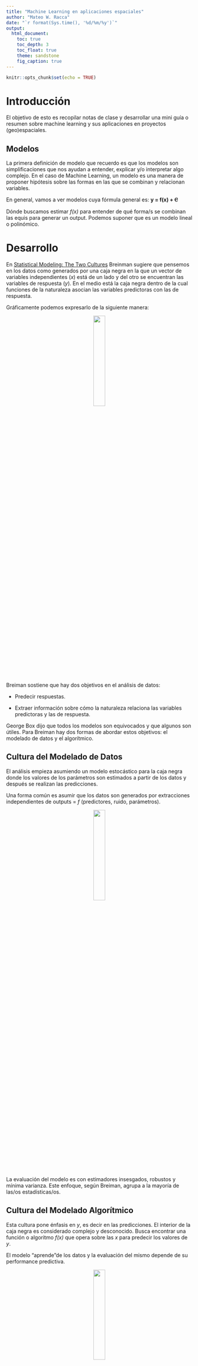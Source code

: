 ```yaml
---
title: "Machine Learning en aplicaciones espaciales"
author: "Mateo W. Racca"
date: "`r format(Sys.time(), '%d/%m/%y')`"
output:
  html_document:
    toc: true
    toc_depth: 3
    toc_float: true
    theme: sandstone
    fig_caption: true
---
```


```r
knitr::opts_chunk$set(echo = TRUE)
```


# Introducción


El objetivo de esto es recopilar notas de clase y desarrollar una mini guía o resumen sobre machine learning y sus aplicaciones en proyectos (geo)espaciales.


## Modelos


La primera definición de modelo que recuerdo es que los modelos son simplificaciones que nos ayudan a entender, explicar y/o interpretar algo complejo. En el caso de Machine Learning, un modelo es una manera de proponer hipótesis sobre las formas en las que se combinan y relacionan variables.


En general, vamos a ver modelos cuya fórmula general es: **y = f(x) + Ⲉ**


Dónde buscamos estimar *f(x)* para entender de qué forma/s se combinan las equis para generar un output. Podemos suponer que es un modelo lineal o polinómico.


# Desarrollo


En [Statistical Modeling: The Two Cultures](https://www.google.com/url?sa=t&rct=j&q=&esrc=s&source=web&cd=&cad=rja&uact=8&ved=2ahUKEwi-2ZHjgoPxAhXrrJUCHcQUDbYQFjAAegQIBhAD&url=https%3A%2F%2Fprojecteuclid.org%2Fjournals%2Fstatistical-science%2Fvolume-16%2Fissue-3%2FStatistical-Modeling--The-Two-Cultures-with-comments-and-a%2F10.1214%2Fss%2F1009213726.pdf&usg=AOvVaw3kcF6cbHk93o3hUeqho8e1) Breinman sugiere que pensemos en los datos como generados por una caja negra en la que un vector de variables independientes (*x*) está de un lado y del otro se encuentran las variables de respuesta (*y*). En el medio está la caja negra dentro de la cual funciones de la naturaleza asocian las variables predictoras con las de respuesta.


Gráficamente podemos expresarlo de la siguiente manera:


<center>
![](https://raw.githubusercontent.com/raccamateo/ML_aplicaciones_espaciales/main/a.png){width=25%}
</center>


Breiman sostiene que hay dos objetivos en el análisis de datos:

- Predecir respuestas.

- Extraer información sobre cómo la naturaleza relaciona las variables predictoras y las de respuesta.


George Box dijo que todos los modelos son equivocados y que algunos son útiles. Para Breiman hay dos formas de abordar estos objetivos: el modelado de datos y el algorítmico.


## Cultura del Modelado de Datos


El análisis empieza asumiendo un modelo estocástico para la caja negra donde los valores de los parámetros son estimados a partir de los datos y después se realizan las predicciones.


Una forma común es asumir que los datos son generados por extracciones independientes de
outputs = *f* (predictores, ruido, parámetros).


<center>
![](https://raw.githubusercontent.com/raccamateo/ML_aplicaciones_espaciales/main/b.png){width=25%}
</center>


La evaluación del modelo es con estimadores insesgados, robustos y mínima varianza. Este enfoque, según Breiman, agrupa a la mayoría de las/os estadísticas/os.


## Cultura del Modelado Algorítmico


Esta cultura pone énfasis en *y*, es decir en las predicciones. El interior de la caja negra es considerado complejo y desconocido. Busca encontrar una función o algoritmo *f(x)* que opera sobre las *x* para predecir los valores de *y*.


El modelo “aprende”de los datos y la evaluación del mismo depende de su performance predictiva.


 <center>
![](https://raw.githubusercontent.com/raccamateo/ML_aplicaciones_espaciales/main/c.png){width=25%}
</center>


Breiman dice que las/os estadísticas/os en investigación aplicada consideran al modelados de datos como la plantilla para el análisis estadístico: al enfrentarse a un problema piensan en un modelo. 


Creer que se pueden inventar modelos paramétricos para cada naturaleza de problemas y que podemos estimar y alcanzar conclusiones de todo implica que esas conclusiones sean acerca del modelo (y su mecanismo) y no sobre la naturaleza del mecanismo. Esto implica que si el modelo es una emulación pobre de la naturaleza de la incógnita las conclusiones sean incorrectas.


La práctica actual evalúa los modelos en base a la bondad de ajuste y el análisis de residuos. Breiman agrega que unos años atrás estableció un problema de regresión simulado en siete dimensiones con una no linealidad controlada. 
Las pruebas estándares de bondad de ajuste no rechazaron la linealidad hasta que ésta era extrema. 

El trabajo de Bickel, Ritova y Stoker (2001) muestra que las pruebas de bondad de ajuste tienen muy poco poder, a no ser que la dirección alternativa sea especificadas ya que sino evalúa en múltiples direcciones en simultáneo y no va a rechazar la linearidad a no ser que la falta de ajuste sea extrema.


Además, si se eliminan variables o se agregan combinaciones no lineales las pruebas de bondad de ajuste no son aplicables y el análisis residual tampoco es confiable.



# Métricas de error - Loss Functions


En esta sección vamos a abordar diferentes modelos de machine learning y también las formas de validar/evaluar estos modelos.


Algunas consideraciones:

- Que un modelo funcione bien en datos de entrenamiento no quiere decir que funcione bien en datos nuevos.

- En general, el error en datos de entrenamiento es más bajo que el error en datos de test
 
 
## MSE (Error Cuadrático Medio)
 
 
 MSE, en español conocido como Error Cuadrático Medio es la métrica más simple y usada para evaluar regresiones. Mide el error cuadrado promedio de las predicciones y calcula para cada punto la diferencia (al cuadrado) entre las predicciones y el target y promedia los valores.
 
 
 A mayor valor, peor resulta el modelo. Los resultados de los mejores modelos tienden a cero. La fórmula es la siguiente:
 
 
 <center>
![](https://raw.githubusercontent.com/raccamateo/ML_aplicaciones_espaciales/main/d.png){width=20%}
</center>


*Error debido al sesgo:* diferencia entre el valor esperado de nuestra predicción y el verdadero valor poblacional

*Error debido a la varianza:* producido por la variabilidad de las predicciones del modelo en un punto determinado.

El *σ^2* es la parte “irreductible” del error en el modelo


##Test y training set


Dividimos el dataset aleatoriamente en training set (TrS) y test set (TeS). El modelo se ajusta en el TrS y el modelo ajustado se usa para predecir las observaciones correspondientes al TeS. Las proporciones suelen ser 70-30 y 80-20.


## Cross Validation


El proceso de validación cruzada responde a la siguiente ecuación:


 <center>
![](https://raw.githubusercontent.com/raccamateo/ML_aplicaciones_espaciales/main/e.png){width=20%}
</center>


**Pasos:**

1- Dividimos el dataset de manera aleatoria en *K* porciones de igual tamaño.

2- Fiteamos el modelo dejando como TeS una de las *K* partes.

3- Computamos el error en la parte dejada afuera previamente.

4- Repetimos para *K* = 1, 2, 3, ..., *K*. La estimación del error será el promedio de las *K* estimaciones de error.


Un ejemplo gráfico:





